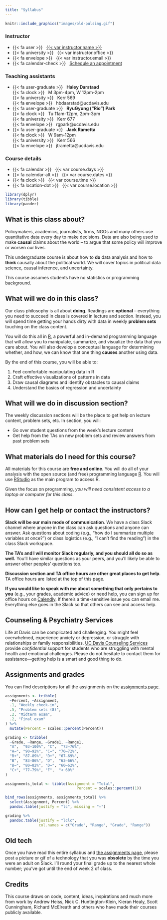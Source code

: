 ```yaml
---
title: "Syllabus"
---
```



```r
knitr::include_graphics("images/old-pulsing.gif")
```


::: {.grid .course-details .course-details-smaller}

::: {.g-col-12 .g-col-sm-6 .g-col-md-4}
### Instructor

- {{< fa user >}} &nbsp; [{{< var instructor.name >}}]({{< var instructor.url >}})
- {{< fa university >}} &nbsp; {{< var instructor.office >}}
- {{< fa envelope >}} &nbsp; {{< var instructor.email >}}
- {{< fa calendar-check >}} &nbsp; [Schedule an appointment]({{< var instructor.appointment_url >}})
:::


::: {.g-col-12 .g-col-md-4 .contact-policy}
### Teaching assistants

- {{< fa user-graduate >}}  &nbsp; **Haley Darstaad** <br> {{< fa clock >}} &nbsp; M 3pm-4pm, W 12pm-2pm <br> {{< fa university >}} &nbsp; Kerr 569 <br> {{< fa envelope >}} &nbsp; hbdaarstad@ucdavis.edu
- {{< fa user-graduate >}}  &nbsp; **RyuGyung ("Rio") Park** <br> {{< fa clock >}} &nbsp; Tu 11am-12pm, 2pm-3pm <br> {{< fa university >}} &nbsp; Kerr 677 <br> {{< fa envelope >}} &nbsp; rgpark@ucdavis.edu
- {{< fa user-graduate >}}  &nbsp; **Jack Rametta** <br> {{< fa clock >}} &nbsp;  W 9am-12pm <br> {{< fa university >}} &nbsp; Kerr 566 <br> {{< fa envelope >}} &nbsp; jtrametta@ucdavis.edu
:::

::: {.g-col-12 .g-col-sm-6 .g-col-md-4}
### Course details

- {{< fa calendar >}} &nbsp; {{< var course.days >}}
- {{< fa calendar-alt >}} &nbsp; {{< var course.dates >}}
- {{< fa clock >}} &nbsp; {{< var course.time >}}
- {{< fa location-dot >}} &nbsp; {{< var course.location >}}
:::


:::


```r
library(dplyr)
library(tibble)
library(pander)
```




## What is this class about? 


Policymakers, academics, journalists, firms, NGOs and many others use quantitative data every day to make decisions. Data are also being used to make **causal** claims about the world -- to argue that some policy will improve or worsen our lives. 


This undergraduate course is about how to **do** data analysis and how to **think** causally about the political world. We will cover topics in political data science, causal inference, and uncertainty. 


::: {.callout-note}
This course assumes students have no statistics or programming background.
:::





## What will we do in this class? 



Our class philosophy is all about **doing**. Readings are **optional** -- everything you need to succeed in class is covered in lecture and section. Instead, you will spend time getting your hands dirty with data in weekly **problem sets** touching on the class content. 


You will do this all in [R](https://www.r-project.org/), a powerful and in-demand programming language that will allow you to manipulate, summarize, and visualize the data that you care about. You will also develop a conceptual language for determining whether, and how, we can know that one thing **causes** another using data. 


By the end of this course, you will be able to:


1. Feel comfortable manipulating data in R
2. Craft effective visualizations of patterns in data
3. Draw causal diagrams and identify obstacles to causal claims
4. Understand the basics of regression and uncertainty


## What will we do in discussion section? 


The weekly discussion sections will be the place to get help on lecture content, problem sets, etc. In section, you will: 

- Go over student questions from the week's lecture content
- Get help from the TAs on new problem sets and review answers from past problem sets

## What materials do I need for this course?


All materials for this course are **free and online**. You will do all of your analysis with the open source (and free) programming language [R](https://cran.r-project.org/). You will use [RStudio](https://posit.co/) as the main program to access R. 


Given the focus on programming, *you will need consistent access to a laptop or computer for this class*. 



## How can I get help or contact the instructors?


**Slack will be our main mode of communication**. We have a class Slack channel where anyone in the class can ask questions and anyone can answer. Ask questions about coding (e.g., "how do I summarize multiple variables at once?") or class logistics (e.g., "I can't find the reading") in the class Slack workspace. 


**The TA's and I will monitor Slack regularly, and you should all do so as well.** You'll have similar questions as your peers, and you'll likely be able to answer other peoples' questions too.


**Discussion section and TA office hours are other great places to get help**. TA office hours are listed at the top of this page.


**If you would like to speak with me about something that only pertains to you** (e.g., your grades, academic advice) or need help, you can sign up for office hours on [Calendly](https://calendly.com/juan-f-tellez/15min). If there's a time-sensitive issue you can email me. Everything else goes in the Slack so that others can see and access help. 



## Counseling & Psychiatry Services


Life at Davis can be complicated and challenging. You might feel overwhelmed, experience anxiety or depression, or struggle with relationships or family responsibilities. [UC Davis Counseling Services](https://shcs.ucdavis.edu/services/counseling-services) provide *confidential* support for students who are struggling with mental health and emotional challenges. Please do not hesitate to contact them for assistance—getting help is a smart and good thing to do.



## Assignments and grades

You can find descriptions for all the assignments on the [assignments page](/assignment/).


```r
assignments <- tribble(
  ~Percent, ~Assignment,
  .1, "Weekly check-in",
  .5, "Problem sets (8)",
  .2, "Midterm exam",
  .2, "Final exam"
) %>%
  mutate(Percent = scales::percent(Percent))

grading <- tribble(
  ~Grade, ~Range, ~Grade1, ~Range1,
  "A",  "93–100%", "C",  "73–76%",
  "A−", "90–92%", "C−", "70–72%",
  "B+", "87–89%", "D+", "67–69%",
  "B",  "83–86%", "D",  "63–66%",
  "B−", "80–82%", "D−", "60–62%",
  "C+", "77–79%", "F",  "< 60%"
)
```

```r
assignments_total <- tibble(Assignment = "Total",
                                Percent = scales::percent(1))

bind_rows(assignments, assignments_total) %>% 
  select(Assignment, Percent) %>% 
  pandoc.table(justify = "lc", missing = "—")
```


```r
grading %>%
  pandoc.table(justify = "lclc", 
               col.names = c("Grade", "Range", "Grade", "Range"))
```



## Old tech

Once you have read this entire syllabus and [the assignments page](/assignment/), please post a picture or gif of a technology that you was **obsolete** by the time you were an adult on Slack. I'll round your final grade up to the nearest whole number; you’ve got until the end of week 2 of class.




## Credits

This course draws on code, content, ideas, inspirations and much more from work by Andrew Heiss, Nick C. Huntington-Klein, Kieran Healy, Scott Cunningham, Richard McElreath and others who have made their courses publicly available.
